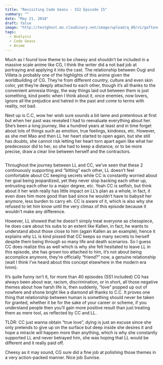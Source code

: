 ```yaml
---
title: "Revisiting Code Geass - SS2 Episode 15"
summary: ""
date: "May 21, 2018"
draft: false
image: "http://testghost.mo.cloudinary.net/image/upload/q_80/v1/gaftonosh/2021/10/erai-raw-code-geass-hangyaku-no-lelouch-r2-15-1080pmultiple-subtitle-1.m4v-1.webp"
tags:
  - Analysis
  - Code Geass
  - Anime
---
```


<div className="richtext pb-8">
  <p>
    Much as I found love theme to be cheesy and shouldn’t be included in a
    massive scale anime like CG, I think the writer did a not bad job at
    portraying and applying it into the cast. The relationship between Ougi and
    Villeta is probably one of the highlights of this anime given the
    worldbuilding of CG. They’re from different country, culture and even skin
    color, yet they’re deeply attached to each other, though it’s all thanks to
    the convenient amnesia thingy, the way things laid out between them is just
    something, kind poetic when I think about it, once enemies, now lovers,
    ignore all the prejudice and hatred in the past and come to terms with
    reality, not bad.
  </p>
  <p>
    Next up is C.C, wow her wish sure sounds a bit lame and pretentious at first
    but when her past was revealed I had to reevaluate everything about her.
    She’s been a long journey, like a hundred years at least and in time forget
    about lots of things such as emotion, true feelings, kindness, etc. However,
    as she met Mao and then LL her heart started to open again, but she still
    has doubts, she cannot risk letting her heart torn apart again like what her
    predecessor did to her, so she had to keep a distance, or to be more
    precise, draw a clear line between herself and the contractors.
  </p>
  <figure className="kg-card kg-image-card kg-width-wide">
    <img
      className="kg-image hoverZoomLink"
      src="http://testghost.mo.cloudinary.net/image/upload/q_80/v1/gaftonosh/2021/10/erai-raw-code-geass-hangyaku-no-lelouch-r2-15-1080pmultiple-subtitle-1.m4v-1.webp"
      alt=""
      height={576}
      loading="lazy"
      width={1024}
    />
  </figure>
  <p>
    Throughout the journey between LL and CC, we’ve seen that these 2
    continuously supporting and “bitting” each other, LL doesn’t feel
    comfortable about CC keeping secrets while CC is constantly worried about
    her goal being jeopardized, yet they never stop backing each other up,
    entrusting each other to a major degree, etc. Yeah CC is selfish, but think
    about it her wish really has little impact on LL’s plan as a whole, in fact,
    it even does him more good than bad since he wouldn’t have to babysit her
    anymore, less burden to carry eh. CC is aware of it, which is also why she
    refused to let him know until the very climax of this episode because it
    wouldn’t make any difference.
  </p>
  <p>
    However, LL showed that he doesn’t simply treat everyone as chesspiece, he
    does care about his subs to an extent like Kallen, in fact, he wants to
    understand about those close to him (again Kallen as an example), hence it
    explains why LL is kind pissed that CC keeps so many secrets to herself
    despite them being through so many life and death scenarios. So I guess CC
    does realize this as well which is why she felt hesitated to leave LL in
    this episode, she has grown too attached to him, it’s not about being
    accomplice anymore, they’re officially “friend?” now, a genuine relationship
    (wait I think I’ve heard about this concept elsewhere in the modern era
    hmm).
  </p>
  <p>
    It’s quite funny isn’t it, for more than 40 episodes (SS1 included) CG has
    always been about war, racism, discrimination, or in short, all those
    negative themes about how harsh life is, then suddenly, “love” popped up out
    of nowhere and shone bright like a diamond all thanks to C.C. It proves one
    thing that relationship between human is something should never be taken for
    granted, whether it be for the sake of your career or scheme, if you
    understand people then you’ll gain more positive result than just treating
    them as mere tool, as reflected by CC and LL.
  </p>
  <p>
    TLDR: CC just wanna obtain “true love”, dying is just an excuse since she
    only pretends to give up on the surface but deep inside she desires it and
    hope a miracle will happen more than anything, which is why she constantly
    supported LL and never betrayed him, she was hoping that LL would be
    different and it really paid off.
  </p>
  <p>
    Cheesy as it may sound, CG sure did a fine job at polishing those themes in
    a very action-packed manner. Nice job Sunrise.
  </p>
</div>
